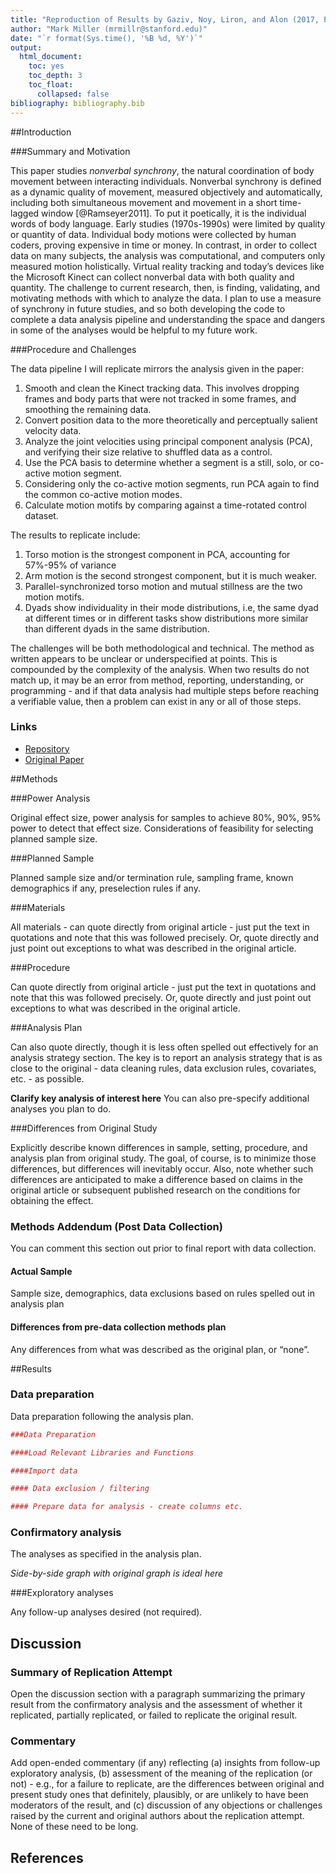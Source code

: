 ```yaml
---
title: "Reproduction of Results by Gaziv, Noy, Liron, and Alon (2017, PLoS ONE)"
author: "Mark Miller (mrmillr@stanford.edu)"
date: "`r format(Sys.time(), '%B %d, %Y')`"
output:
  html_document:
    toc: yes
    toc_depth: 3
    toc_float:
      collapsed: false
bibliography: bibliography.bib
---
```


<!-- Replication reports should all use this template to standardize reporting across projects.  These reports will be public supplementary materials that accompany the summary report(s) of the aggregate results. -->

##Introduction

###Summary and Motivation

This paper studies *nonverbal synchrony*, the natural coordination of body movement between interacting individuals. Nonverbal synchrony is defined as a dynamic quality of movement, measured objectively and automatically, including both simultaneous movement and movement in a short time-lagged window [@Ramseyer2011]. To put it poetically, it is the individual words of body language. 
Early studies (1970s-1990s) were limited by quality or quantity of data. Individual body motions were collected by human coders, proving expensive in time or money. In contrast, in order to collect data on many subjects, the analysis was computational, and computers only measured motion holistically. 
Virtual reality tracking and today's devices like the Microsoft Kinect can collect nonverbal data with both quality and quantity. The challenge to current research, then, is finding, validating, and motivating methods with which to analyze the data. 
I plan to use a measure of synchrony in future studies, and so both developing the code to complete a data analysis pipeline and understanding the space and dangers in some of the analyses would be helpful to my future work.

###Procedure and Challenges

The data pipeline I will replicate mirrors the analysis given in the paper:

1. Smooth and clean the Kinect tracking data. This involves dropping frames and body parts that were not tracked in some frames, and smoothing the remaining data.
2. Convert position data to the more theoretically and perceptually salient velocity data.
3. Analyze the joint velocities using principal component analysis (PCA), and verifying their size relative to shuffled data as a control.
4. Use the PCA basis to determine whether a segment is a still, solo, or co-active motion segment.
5. Considering only the co-active motion segments, run PCA again to find the common co-active motion modes.
6. Calculate motion motifs by comparing against a time-rotated control dataset.

The results to replicate include:

1. Torso motion is the strongest component in PCA, accounting for 57%-95% of variance
2. Arm motion is the second strongest component, but it is much weaker.
3. Parallel-synchronized torso motion and mutual stillness are the two motion motifs.
4. Dyads show individuality in their mode distributions, i.e, the same dyad at different times or in different tasks show distributions more similar than different dyads in the same distribution.

The challenges will be both methodological and technical. The method as written appears to be unclear or underspecified at points. This is compounded by the complexity of the analysis. When two results do not match up, it may be an error from method, reporting, understanding, or programming - and if that data analysis had multiple steps before reaching a verifiable value, then a problem can exist in any or all of those steps.

### Links

- [Repository](https://github.com/MrMallIronmaker/gaziv2017)
- [Original Paper](https://github.com/MrMallIronmaker/gaziv2017/blob/master/original_paper/journal.pone.0170786.pdf)

##Methods

###Power Analysis

Original effect size, power analysis for samples to achieve 80%, 90%, 95% power to detect that effect size.  Considerations of feasibility for selecting planned sample size.

###Planned Sample

Planned sample size and/or termination rule, sampling frame, known demographics if any, preselection rules if any.

###Materials

All materials - can quote directly from original article - just put the text in quotations and note that this was followed precisely.  Or, quote directly and just point out exceptions to what was described in the original article.

###Procedure	

Can quote directly from original article - just put the text in quotations and note that this was followed precisely.  Or, quote directly and just point out exceptions to what was described in the original article.

###Analysis Plan

Can also quote directly, though it is less often spelled out effectively for an analysis strategy section.  The key is to report an analysis strategy that is as close to the original - data cleaning rules, data exclusion rules, covariates, etc. - as possible.  

**Clarify key analysis of interest here**  You can also pre-specify additional analyses you plan to do.

###Differences from Original Study

Explicitly describe known differences in sample, setting, procedure, and analysis plan from original study.  The goal, of course, is to minimize those differences, but differences will inevitably occur.  Also, note whether such differences are anticipated to make a difference based on claims in the original article or subsequent published research on the conditions for obtaining the effect.

### Methods Addendum (Post Data Collection)

You can comment this section out prior to final report with data collection.

#### Actual Sample
  Sample size, demographics, data exclusions based on rules spelled out in analysis plan

#### Differences from pre-data collection methods plan
  Any differences from what was described as the original plan, or “none”.


##Results


### Data preparation

Data preparation following the analysis plan.
	
```r
###Data Preparation

####Load Relevant Libraries and Functions

####Import data

#### Data exclusion / filtering

#### Prepare data for analysis - create columns etc.
```

### Confirmatory analysis

The analyses as specified in the analysis plan.  

*Side-by-side graph with original graph is ideal here*

###Exploratory analyses

Any follow-up analyses desired (not required).  

## Discussion

### Summary of Replication Attempt

Open the discussion section with a paragraph summarizing the primary result from the confirmatory analysis and the assessment of whether it replicated, partially replicated, or failed to replicate the original result.  

### Commentary

Add open-ended commentary (if any) reflecting (a) insights from follow-up exploratory analysis, (b) assessment of the meaning of the replication (or not) - e.g., for a failure to replicate, are the differences between original and present study ones that definitely, plausibly, or are unlikely to have been moderators of the result, and (c) discussion of any objections or challenges raised by the current and original authors about the replication attempt.  None of these need to be long.

## References
